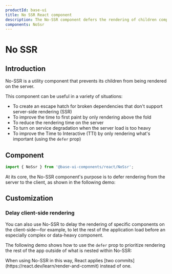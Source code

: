 ```yaml
---
productId: base-ui
title: No SSR React component
description: The No-SSR component defers the rendering of children components from the server to the client.
components: NoSsr
---
```


# No SSR

<Description />

<ComponentLinkHeader design={false} />

## Introduction

No-SSR is a utility component that prevents its children from being rendered on the server.

This component can be useful in a variety of situations:

- To create an escape hatch for broken dependencies that don't support server-side rendering (SSR)
- To improve the time to first paint by only rendering above the fold
- To reduce the rendering time on the server
- To turn on service degradation when the server load is too heavy
- To improve the Time to Interactive (TTI) by only rendering what's important (using the `defer` prop)

## Component

```jsx
import { NoSsr } from '@base-ui-components/react/NoSsr';
```

At its core, the No-SSR component's purpose is to defer rendering from the server to the client, as shown in the following demo:

<Demo demo="SimpleNoSsr" />

## Customization

### Delay client-side rendering

You can also use No-SSR to delay the rendering of specific components on the client-side—for example, to let the rest of the application load before an especially complex or data-heavy component.

The following demo shows how to use the `defer` prop to prioritize rendering the rest of the app outside of what is nested within No-SSR:

<Demo demo="FrameDeferring" />

<Callout type="warning">
  When using No-SSR in this way, React applies [two
  commits](https://react.dev/learn/render-and-commit) instead of one.
</Callout>
